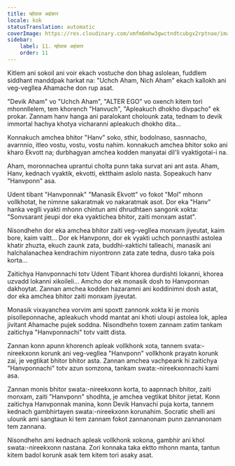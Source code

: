 ```yaml
---
title: म्होवाळ अहंकार
locale: kok
statusTranslation: automatic
coverImage: https://res.cloudinary.com/xmfm6mhw3gwctndtcubgx2rptnae/image/upload/v1740468922/small_cover_tratado_de_psicologia_revolucionaria_a4c0dca4e0.webp
sidebar:
    label: 11. म्होवाळ अहंकार
    order: 11
---
```

Kitlem ani sokoil ani voir ekach vostuche don bhag aslolean, fuddlem siddhant manddpak harkat na: "Uchch Aham, Nich Aham" ekach kallokh ani veg-vegllea Ahamache don rup asat.

"Devik Aham" vo "Uchch Aham", "ALTER EGO" vo oxench kitem tori mhonnllelem, tem khorench "Hanvuch", "Apleakuch dhokho divpacho" ek prokar. Zannam hanv hanga ani paralokant cholounk zata, tednam to devik immortal hachya khotya vicharanni apleakuch dhokho dita...

Konnakuch amchea bhitor "Hanv" soko, sthir, bodolnaso, sasnnacho, avarnnio, itleo vostu, vostu, vostu nahim. konnakuch amchea bhitor soko ani kharo Ekvott na; durbhagyan amchea kodden manyatai dil'li vyaktigotai-i na.

Aham, moronnachea uprantui cholta punn taka survat ani ant asta. Aham, Hanv, kednach vyaktik, ekvotti, ektthaim aslolo nasta. Sopeakuch hanv "Hanvponn" asa.

Udent tibant "Hanvponnak" "Manasik Ekvott" vo fokot "Mol" mhonn vollkhotat, he nimnne sakaratmak vo nakaratmak asot. Dor eka "Hanv" hanka veglli vyakti mhonn chintun ami dhrudhtaen sangonk xokta: "Sonvsarant jieupi dor eka vyaktichea bhitor, zaiti monxam astat".

Nisondhehn dor eka amchea bhitor zaiti veg-vegllea monxam jiyeutat, kaim bore, kaim vaitt... Dor ek Hanvponn, dor ek vyakti uchch ponnasthi astolea khatir zhuzta, ekuch zaunk zata, buddhi-xaktichi talleachi, manasik ani halchalanachea kendrachim niyontronn zata zate tedna, dusro taka pois korta...

Zaitichya Hanvponnachi totv Udent Tibant khorea durdishti lokanni, khorea uzvadd lokanni xikoileli... Amcho dor ek monasik dosh to Hanvponnan dakhoytat. Zannan amchea kodden hazaramni ani koddinimni dosh astat, dor eka amchea bhitor zaiti monxam jiyeutat.

Monasik vixayanchea vorvim ami spoxtt zannonk xokta ki je monis pisolleponnache, apleakuch vhodd mantat ani khoti uloupi astolea lok, aplea jivitant Ahamache pujek soddna. Nisondhehn toxem zannam zatim tankam zaitichya "Hanvponnachi" totv vaitt dista.

Zannan konn apunn khorench apleak vollkhonk xota, tannem svata:-nireekxonn korunk ani veg-vegllea "Hanvponn" vollkhonk prayatn korunk zai, je vegtikat bhitor bhitor asta. Zannan amchea vachpeank hi zaitichya "Hanvponnachi" totv azun somzona, tankam swata:-nireekxonnachi kami asa.

Zannan monis bhitor swata:-nireekxonn korta, to aapnnach bhitor, zaiti monxam, zaiti "Hanvponn" shodhta, je amchea vegtikat bhitor jietat. Konn zaitichya Hanvponnak manina, konn Devik Hanvachi puja korta, tannem kednach gambhirtayen swata:-nireekxonn korunahim. Socratic shelli ani ulounk ami sangtaun ki tem zannam fokot zannanonam punn zannanonam tem zannana.

Nisondhehn ami kednach apleak vollkhonk xokona, gambhir ani khol swata:-nireekxonn nastana. Zori konnaka taka ektto mhonn manta, tantun kitem badol korunk asak tem kitem tori asaky asat.

